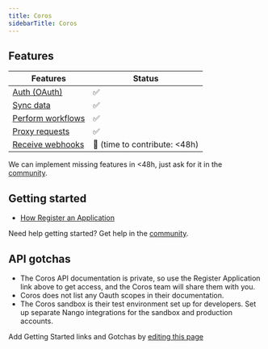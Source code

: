 ```yaml
---
title: Coros
sidebarTitle: Coros
---
```



<Overview />


## Features

| Features | Status |
| - | - |
| [Auth (OAuth)](/guides/getting-started/authorize-an-api-from-your-app) | ✅ |
| [Sync data](/guides/getting-started/read-from-an-api) | ✅ |
| [Perform workflows](/guides/getting-started/write-to-an-api) | ✅ |
| [Proxy requests](/guides/proxy-requests-to-an-api) | ✅ |
| [Receive webhooks](/guides/receive-webhooks-from-an-api) | 🚫 (time to contribute: &lt;48h) |

<Tip>We can implement missing features in &lt;48h, just ask for it in the [community](https://nango.dev/slack).</Tip>

## Getting started

-   [How Register an Application](https://support.coros.com/hc/en-us/articles/17085887816340-Submit-an-API-Application)

<Tip>Need help getting started? Get help in the [community](https://nango.dev/slack).</Tip>

## API gotchas
- The Coros API documentation is private, so use the Register Application link above to get access, and the Coros team will share them with you.
- Coros does not list any Oauth scopes in their documentation.
- The Coros sandbox is their test environment set up for developers. Set up separate Nango integrations for the sandbox and production accounts.

<Note>Add Getting Started links and Gotchas by [editing this page](https://github.com/nangohq/nango/tree/master/docs-v2/integrations/all/coros.mdx)</Note>